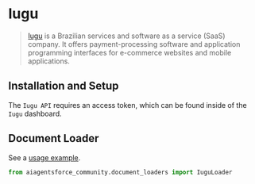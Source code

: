 # Iugu

>[Iugu](https://www.iugu.com/) is a Brazilian services and software as a service (SaaS)
> company. It offers payment-processing software and application programming 
> interfaces for e-commerce websites and mobile applications.
 

## Installation and Setup

The `Iugu API` requires an access token, which can be found inside of the `Iugu` dashboard.


## Document Loader

See a [usage example](/docs/integrations/document_loaders/iugu).

```python
from aiagentsforce_community.document_loaders import IuguLoader
```

